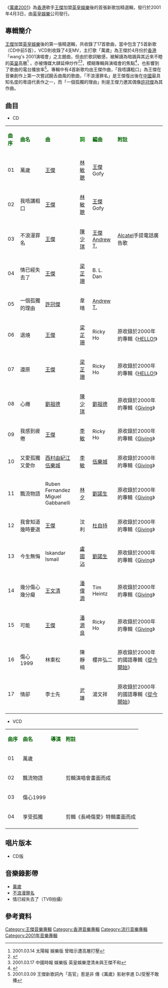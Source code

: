 {{Infobox album <!-- See Wikipedia:WikiProject_Albums -->
| name       = 萬歲2001
| type       = [[精選輯|精選輯]]
| artist     = [[王傑_(歌手)|王傑]]
| cover      = Dave_wang_2001.jpg
<!-- 未知參數 | background = orange -->
| released   = 2001年4月3日
| recorded   = 1999年-2001年
| genre      = [[粵語流行音樂|粵語流行音樂]]
| label      = [[英皇娛樂|英皇娛樂]]
| prev_title = [[HELLO!|HELLO!]]
| prev_year  = 2000
| next_title = [[愛與夢|愛與夢]]
| next_year  = 2002
}}
《[[萬歲2001|萬歲2001]]》為[[香港|香港]]歌手[[王傑_(歌手)|王傑]]加盟[[英皇娛樂|英皇娛樂]]後的首張新歌加精選輯，發行於2001年4月3日，由[[英皇娛樂|英皇娛樂]]公司發行。

==專輯簡介==
[[王傑_(歌手)|王傑]]加盟[[英皇娛樂|英皇娛樂]]後的第一張精選輯，共收錄了17首歌曲，當中包含了5首新歌（CD中前5首），VCD則收錄了4支MV，主打歌「萬歲」為王傑於4月份於[[香港|香港]]「wang's 2001演唱會」之主題曲，但由於歌詞敏感，被解讀為暗諷與其近來不睦的[[英皇娛樂|英皇]]高層<ref>2001.03.14 太陽報 娛樂版 曾暗示遭高層打壓</ref> ，亦被傳媒大肆延伸炒作<ref>{{Cite web |url=http://paper.wenweipo.com/2001/03/17/EN0103170002.htm |title=2001.03.17 文匯報 娛樂版 英皇李進澄清三項 |access-date=2014-02-08 |archive-date=2014-02-22 |archive-url=https://web.archive.org/web/20140222013026/http://paper.wenweipo.com/2001/03/17/EN0103170002.htm |dead-url=no }}</ref><ref>2001.03.17 中國時報 娛樂版 英皇娛樂澄清未與王傑不和</ref>，模糊專輯與演唱會的焦點<ref>{{Cite web |url=http://www.epochtimes.com/gb/1/3/19/n59896.htm |title=2001.03.19 大紀元 影視版 王傑被逼將引退 |access-date=2014-02-08 |archive-date=2016-03-04 |archive-url=https://web.archive.org/web/20160304112057/http://www.epochtimes.com/gb/1/3/19/n59896.htm |dead-url=no }}</ref>，也影響到了歌曲的電台播放率<ref>2001.03.09 王傑新歌詞內「高官」惹是非 傳《萬歲》影射李進 DJ受壓不敢播</ref>。專輯中有4首新歌均由王傑作曲，「我唔講粗口」為王傑在音樂創作上第一次嘗試饒舌曲風的歌曲，「不浪漫罪名」是王傑復出後在[[中國|中國]]最具知名度的粵語代表作之一，而「一個孤獨的理由」則是王傑力邀其偶像[[許冠傑|許冠傑]]為其作曲。 
==曲目==
* CD
{| class="wikitable"
|-
| <font color=darkgreen>'''曲序'''</font> || <font color=darkgreen>'''曲名'''</font> || <font 

color=darkgreen>'''曲'''</font> || <font color=green>'''詞'''</font> || <font color=darkgreen>'''編曲'''</font> || 

<font color=darkgreen>'''附註'''</font> 
|-
| 01 || 萬歲 || [[王傑_(歌手)|王傑]]|| [[林敏聰|林敏聰]] || [[王傑_(歌手)|王傑]] <br> Gofy || 
|-
| 02 ||  我唔講粗口 || [[王傑_(歌手)|王傑]]  ||[[林敏聰|林敏聰]]  || [[王傑_(歌手)|王傑]] <br> Gofy || 
|-
| 03 || 不浪漫罪名 || [[王傑_(歌手)|王傑]] || [[陳少琪|陳少琪]] ||  [[王傑_(歌手)|王傑]] <br> [[杜自持|Andrew T.]] ||[[Alcatel|Alcatel]]手提電話廣告歌
|-
| 04 || 情已經失去了 ||[[王傑_(歌手)|王傑]] || [[梁芷珊|梁芷珊]] ||  B. L. Dan ||
|-
| 05 || 一個孤獨的理由 ||[[許冠傑|許冠傑]]  || 韋晴 ||  [[杜自持|Andrew T.]] || 
|-
| 06 || 退燒 || [[王傑_(歌手)|王傑]] || [[梁芷珊|梁芷珊]]  || Ricky Ho || 原收錄於2000年的專輯《[[HELLO!|HELLO!]]》
|-
| 07 || 還原 || [[王傑_(歌手)|王傑]] || [[梁芷珊|梁芷珊]]  || Ricky Ho || 原收錄於2000年的專輯《[[HELLO!|HELLO!]]》
|-
| 08 || 心癮 ||[[劉祖德|劉祖德]]  ||[[陳少琪|陳少琪]] || [[劉祖德|劉祖德]] || 原收錄於2000年的專輯《[[Giving|Giving]]》
|-
| 09 ||  我感到疲倦|| [[王傑_(歌手)|王傑]] || [[李敏|李敏]]  ||Ricky Ho || 原收錄於2000年的專輯《[[Giving|Giving]]》
|-
| 10 || 又愛孤獨又愛你 || [[西村由紀江|西村由紀江]]<br>[[伍樂城|伍樂城]] || [[李敏|李敏]] || [[伍樂城|伍樂城]]|| 原收錄於2000年的專輯《[[Giving|Giving]]》
|-
| 11 || 飄流物語 || Ruben Fernandez<br>Miguel Gabbanelli || [[林夕|林夕]]  ||[[劉諾生|劉諾生]] || 原收錄於2000年的專輯《[[Giving|Giving]]》
|-
| 12 || 我會知道幾時要退 || [[王傑_(歌手)|王傑]] || 汶利  ||[[杜自持|杜自持]] || 原收錄於2000年的專輯《[[Giving|Giving]]》
|-
| 13 || 今生無悔 || Iskandar Ismail || [[盧國沾|盧國沾]] ||[[劉諾生|劉諾生]]  || 原收錄於2000年的專輯《[[Giving|Giving]]》
|-
| 14 || 幾分傷心幾分癡 || [[王文清|王文清]] || [[潘偉源|潘偉源]] || Tim Heintz || 原收錄於2000年的專輯《[[Giving|Giving]]》
|-
| 15 || 可能 || [[王傑_(歌手)|王傑]] ||[[潘源良|潘源良]] || Ricky Ho || 原收錄於2000年的專輯《[[Giving|Giving]]》
|-
| 16 || 傷心1999 || 林東松 || 陳靜楠 || 櫻井弘二 || 原收錄於2000年的國語專輯《[[從今開始|從今開始]]》
|-
| 17 || 情卻 || 李士先 || 武雄 || 湯文祥 || 原收錄於2000年的國語專輯《[[從今開始|從今開始]]》
|-
|}
* VCD
{| class="wikitable"
|-
| <font color=darkgreen>'''曲序'''</font> || <font color=darkgreen>'''曲名'''</font> || <font 

color=darkgreen>'''導演'''</font> || 
<font color=darkgreen>'''附註'''</font> 
|-
| 01 || 萬歲 || ||  
|-
| 02 ||  飄流物語 ||   || 剪輯演唱會畫面而成
|-
| 03 || 傷心1999 ||  ||  
|-
| 04 || 享受孤獨 ||  ||  剪輯《長崎傷愛》特輯畫面而成
|-
|}

== 唱片版本 ==
* CD版
== 音樂錄影帶 ==
* [http://www.youtube.com/watch?v=ZmbfD8Vxz_Y 萬歲] {{Wayback|url=http://www.youtube.com/watch?v=ZmbfD8Vxz_Y |date=20160917183751 }}
* [http://www.youtube.com/watch?v=1WLFhjQ0cDc 不浪漫罪名] {{Wayback|url=http://www.youtube.com/watch?v=1WLFhjQ0cDc |date=20210304172307 }}
* 情已經失去了（TVB拍攝）
==參考資料==
{{reflist}}

{{王傑 (歌手)}}

[[Category:王傑音樂專輯|Category:王傑音樂專輯]]
[[Category:香港音樂專輯|Category:香港音樂專輯]]
[[Category:流行音樂專輯|Category:流行音樂專輯]]
[[Category:2001年音樂專輯|Category:2001年音樂專輯]]